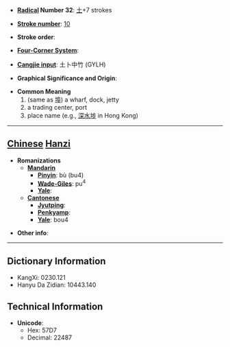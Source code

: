 * '''[[Wiktionary:Chinese radical index| Radical]] Number 32''': [[Wiktionary:Chinese radical index 土|土]]+7 strokes

* '''[[Wiktionary:Chinese total strokes index|Stroke number]]''': [[Wiktionary:Chinese total strokes index 10|10]]

* '''Stroke order''': 

* '''[[Wiktionary:Chinese four corner index|Four-Corner System]]''': 

* '''[[Wiktionary:Chinese Cangjie index|Cangjie input]]''': 土卜中竹 (GYLH)

* '''Graphical Significance and Origin''': 

* '''Common Meaning'''
*#(same as [[埠]]) a wharf, dock, jetty
*# a trading center, port
*# place name (e.g., [[深水埗]] in Hong Kong)


----

== [[Chinese]] [[Hanzi]] ==

* '''Romanizations'''
** '''[[Mandarin]]'''
*** '''[[Pinyin]]''': bù (bu4)
*** '''[[Wade-Giles]]''': pu<sup>4</sup>
*** '''[[Yale]]''': 
** '''[[Cantonese]]'''
*** '''[[Jyutping]]''':
*** '''[[Penkyamp]]''': 
*** '''[[Yale]]''': bou4

* '''Other info''': 

----

== Dictionary Information ==

* KangXi: 0230.121
* Hanyu Da Zidian: 10443.140

== Technical Information ==

* '''Unicode''':
** Hex: 57D7
** Decimal: 22487